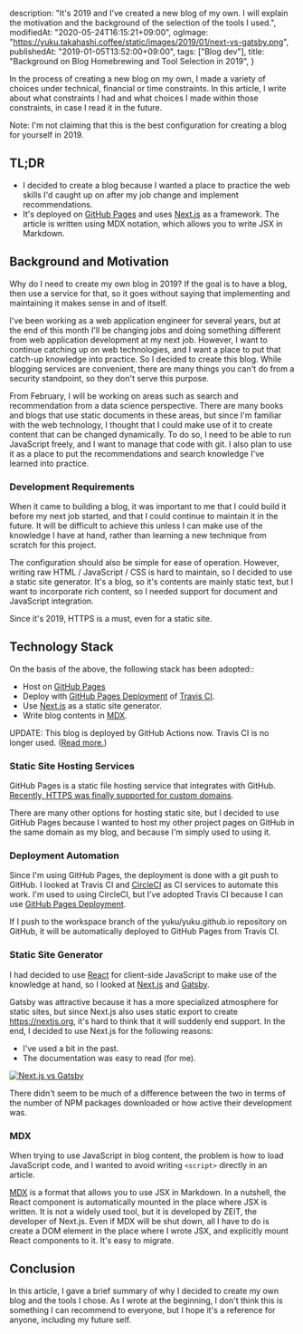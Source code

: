   description: "It's 2019 and I've created a new blog of my own. I will explain the motivation and the background of the selection of the tools I used.",
  modifiedAt: "2020-05-24T16:15:21+09:00",
  ogImage: "https://yuku.takahashi.coffee/static/images/2019/01/next-vs-gatsby.png",
  publishedAt: "2019-01-05T13:52:00+09:00",
  tags: ["Blog dev"],
  title: "Background on Blog Homebrewing and Tool Selection in 2019",
}

In the process of creating a new blog on my own, I made a variety of choices under technical, financial or time constraints. In this article, I write about what constraints I had and what choices I made within those constraints, in case I read it in the future.

Note: I'm not claiming that this is the best configuration for creating a blog for yourself in 2019.

## TL;DR

- I decided to create a blog because I wanted a place to practice the web skills I'd caught up on after my job change and implement recommendations.
- It's deployed on [GitHub Pages] and uses [Next.js] as a framework. The article is written using MDX notation, which allows you to write JSX in Markdown.

## Background and Motivation

Why do I need to create my own blog in 2019? If the goal is to have a blog, then use a service for that, so it goes without saying that implementing and maintaining it makes sense in and of itself.

I've been working as a web application engineer for several years, but at the end of this month I'll be changing jobs and doing something different from web application development at my next job. However, I want to continue catching up on web technologies, and I want a place to put that catch-up knowledge into practice. So I decided to create this blog. While blogging services are convenient, there are many things you can't do from a security standpoint, so they don't serve this purpose.

From February, I will be working on areas such as search and recommendation from a data science perspective. There are many books and blogs that use static documents in these areas, but since I'm familiar with the web technology, I thought that I could make use of it to create content that can be changed dynamically. To do so, I need to be able to run JavaScript freely, and I want to manage that code with git. I also plan to use it as a place to put the recommendations and search knowledge I've learned into practice.

### Development Requirements

When it came to building a blog, it was important to me that I could build it before my next job started, and that I could continue to maintain it in the future. It will be difficult to achieve this unless I can make use of the knowledge I have at hand, rather than learning a new technique from scratch for this project.

The configuration should also be simple for ease of operation. However, writing raw HTML / JavaScript / CSS is hard to maintain, so I decided to use a static site generator. It's a blog, so it's contents are mainly static text, but I want to incorporate rich content, so I needed support for document and JavaScript integration.

Since it's 2019, HTTPS is a must, even for a static site.

## Technology Stack

On the basis of the above, the following stack has been adopted::

- Host on [GitHub Pages]
- Deploy with [GitHub Pages Deployment] of [Travis CI].
- Use [Next.js] as a static site generator.
- Write blog contents in [MDX].

UPDATE: This blog is deployed by GitHub Actions now. Travis CI is no longer used. ([Read more.](/blog/2019/10/github-actions))

### Static Site Hosting Services

GitHub Pages is a static file hosting service that integrates with GitHub. [Recently, HTTPS was finally supported for custom domains](https://blog.github.com/2018-05-01-github-pages-custom-domains-https/).

There are many other options for hosting static site, but I decided to use GitHub Pages because I wanted to host my other project pages on GitHub in the same domain as my blog, and because I'm simply used to using it.

### Deployment Automation

Since I'm using GitHub Pages, the deployment is done with a git push to GitHub. I looked at Travis CI and [CircleCI](https://circleci.com/) as CI services to automate this work. I'm used to using CircleCI, but I've adopted Travis CI because I can use [GitHub Pages Deployment].

If I push to the workspace branch of the yuku/yuku.github.io repository on GitHub, it will be automatically deployed to GitHub Pages from Travis CI.

### Static Site Generator

I had decided to use [React](https://reactjs.org/) for client-side JavaScript to make use of the knowledge at hand, so I looked at [Next.js] and [Gatsby](https://www.gatsbyjs.org/).

Gatsby was attractive because it has a more specialized atmosphere for static sites, but since Next.js also uses static export to create https://nextjs.org, it's hard to think that it will suddenly end support. In the end, I decided to use Next.js for the following reasons:

- I've used a bit in the past.
- The documentation was easy to read (for me).

[![Next.js vs Gatsby](/static/images/2019/01/next-vs-gatsby.png)](https://www.npmtrends.com/gatsby-vs-next)

There didn't seem to be much of a difference between the two in terms of the number of NPM packages downloaded or how active their development was.

### MDX

When trying to use JavaScript in blog content, the problem is how to load JavaScript code, and I wanted to avoid writing `<script>` directly in an article.

[MDX] is a format that allows you to use JSX in Markdown. In a nutshell, the React component is automatically mounted in the place where JSX is written. It is not a widely used tool, but it is developed by ZEIT, the developer of Next.js. Even if MDX will be shut down, all I have to do is create a DOM element in the place where I wrote JSX, and explicitly mount React components to it. It's easy to migrate.

## Conclusion

In this article, I gave a brief summary of why I decided to create my own blog and the tools I chose. As I wrote at the beginning, I don't think this is something I can recommend to everyone, but I hope it's a reference for anyone, including my future self.

[github pages]: https://pages.github.com/
[github pages deployment]: https://docs.travis-ci.com/user/deployment/pages/
[travis ci]: https://travis-ci.org/
[next.js]: https://nextjs.org/
[mdx]: https://mdxjs.com/
